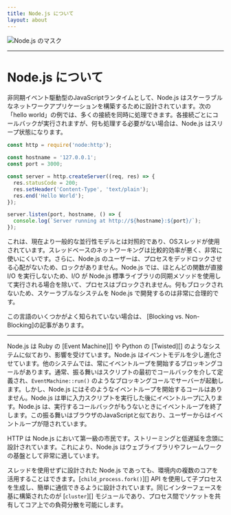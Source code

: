 ```yaml
---
title: Node.js について
layout: about
---
```


<div className="Flex my-4 items-center justify-center">
  <img alt="Node.js のマスク" src="/static/images/node-maskot.svg" className="w-[100px]" />
</div>

***

# Node.js について

非同期イベント駆動型のJavaScriptランタイムとして、Node.js はスケーラブルなネットワークアプリケーションを構築するために設計されています。次の「hello world」の例では、多くの接続を同時に処理できます。各接続ごとにコールバックが実行されますが、何も処理する必要がない場合は、Node.js はスリープ状態になります。

```js
const http = require('node:http');

const hostname = '127.0.0.1';
const port = 3000;

const server = http.createServer((req, res) => {
  res.statusCode = 200;
  res.setHeader('Content-Type', 'text/plain');
  res.end('Hello World');
});

server.listen(port, hostname, () => {
  console.log(`Server running at http://${hostname}:${port}/`);
});
```

これは、現在より一般的な並行性モデルとは対照的であり、OSスレッドが使用されています。スレッドベースのネットワーキングは比較的効率が悪く、非常に使いにくいです。さらに、Node.js のユーザーは、プロセスをデッドロックさせる心配がないため、ロックがありません。Node.js では、ほとんどの関数が直接 I/O を実行しないため、I/O が Node.js 標準ライブラリの同期メソッドを使用して実行される場合を除いて、プロセスはブロックされません。何もブロックされないため、スケーラブルなシステムを Node.js で開発するのは非常に合理的です。

この言語のいくつかがよく知られていない場合は、
\[Blocking vs. Non-Blocking]の記事があります。

***

Node.js は Ruby の \[Event Machine]\[] や Python の \[Twisted]\[] のようなシステムに似ており、影響を受けています。Node.js はイベントモデルを少し進化させています。他のシステムでは、常にイベントループを開始するブロッキングコールがあります。通常、振る舞いはスクリプトの最初でコールバックを介して定義され、`EventMachine::run()` のようなブロッキングコールでサーバーが起動します。しかし、Node.js にはそのようなイベントループを開始するコールはありません。Node.js は単に入力スクリプトを実行した後にイベントループに入ります。Node.js は、実行するコールバックがもうないときにイベントループを終了します。この振る舞いはブラウザのJavaScriptと似ており、ユーザーからはイベントループが隠されています。

HTTP は Node.js において第一級の市民です。ストリーミングと低遅延を念頭に設計されています。これにより、Node.js はウェブライブラリやフレームワークの基盤として非常に適しています。

スレッドを使用せずに設計された Node.js であっても、環境内の複数のコアを活用することはできます。\[`child_process.fork()`]\[] API を使用して子プロセスを生成し、簡単に通信できるように設計されています。同じインターフェースを基に構築されたのが \[`cluster`]\[] モジュールであり、プロセス間でソケットを共有してコア上での負荷分散を可能にします。

[ブロッキング対ノンブロッキング]: /learn/asynchronous-work/overview-of-blocking-vs-non-blocking

[`child_process.fork()`]: https://nodejs.org/api/child_process.html

[`cluster`]: https://nodejs.org/api/cluster.html

[イベントマシン]: https://github.com/eventmachine/eventmachine

[ツイスト]: https://wisteredmatrix.com/trac/
